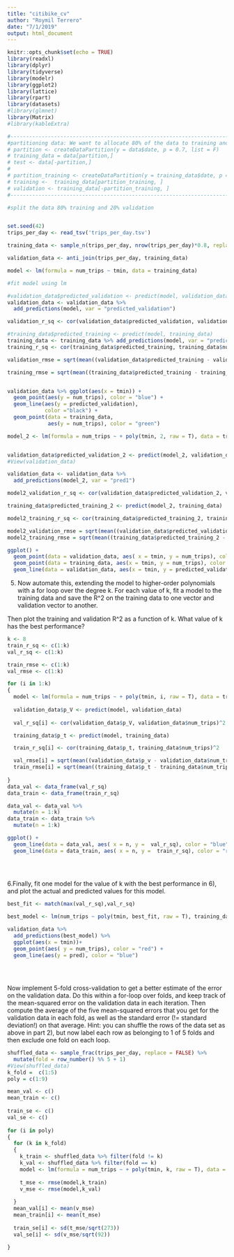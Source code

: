 ```yaml
---
title: "citibike_cv"
author: "Roymil Terrero"
date: "7/1/2019"
output: html_document
---
```


```r
knitr::opts_chunk$set(echo = TRUE)
library(readxl)
library(dplyr)
library(tidyverse)
library(modelr)
library(ggplot2)
library(lattice)
library(rpart)
library(datasets)
#library(glmnet)
library(Matrix)
#library(kableExtra)
```

```r
#------------------------------------------------------------------------------------
#partitioning data: We want to allocate 80% of the data to training and 20% to test
# partition <- createDataPartition(y = data$date, p = 0.7, list = F)
# training_data = data[partition,]
# test <- data[-partition,]
# 
# partition_training <- createDataPartition(y = training_data$date, p = 0.8, list = F)
# training <-  training_data[partition_training, ]
# validation <- training_data[-partition_training, ]
#------------------------------------------------------------------------------------

#split the data 80% training and 20% validation


set.seed(42)
trips_per_day <- read_tsv('trips_per_day.tsv')

training_data <- sample_n(trips_per_day, nrow(trips_per_day)*0.8, replace = FALSE)

validation_data <- anti_join(trips_per_day, training_data)

model <- lm(formula = num_trips ~ tmin, data = training_data)

#fit model using lm

#validation_data$predicted_validation <- predict(model, validation_data)
validation_data <- validation_data %>% 
  add_predictions(model, var = "predicted_validation")

validation_r_sq <- cor(validation_data$predicted_validation, validation_data$num_trips)^2

#training_data$predicted_training <- predict(model, training_data)
training_data <- training_data %>% add_predictions(model, var = "predicted_training")
training_r_sq <- cor(training_data$predicted_training, training_data$num_trips)^2

validation_rmse = sqrt(mean((validation_data$predicted_training - validation_data$num_trips)^2))

training_rmse = sqrt(mean((training_data$predicted_training - training_data$num_trips)^2))


validation_data %>% ggplot(aes(x = tmin)) +
  geom_point(aes(y = num_trips), color = "blue") +
  geom_line(aes(y = predicted_validation), 
            color ="black") +
  geom_point(data = training_data, 
             aes(y = num_trips), color = "green") 

```




```r
model_2 <- lm(formula = num_trips ~ + poly(tmin, 2, raw = T), data = training_data)


validation_data$predicted_validation_2 <- predict(model_2, validation_data)
#View(validation_data)

validation_data <- validation_data %>% 
  add_predictions(model_2, var = "pred1")

model2_validation_r_sq <- cor(validation_data$predicted_validation_2, validation_data$num_trips)^2

training_data$predicted_training_2 <- predict(model_2, training_data)

model2_training_r_sq <- cor(training_data$predicted_training_2, training_data$num_trips)^2

model2_validation_rmse = sqrt(mean((validation_data$predicted_validation_2 - validation_data$num_trips)^2))
model2_training_rmse = sqrt(mean((training_data$predicted_training_2 - training_data$num_trips)^2))

ggplot() +
  geom_point(data = validation_data, aes( x = tmin, y = num_trips), color = "blue") +
  geom_point(data = training_data, aes(x = tmin, y = num_trips), color = "green") +
  geom_line(data = validation_data, aes(x = tmin, y = predicted_validation_2), color ="red")

```
5. Now automate this, extending the model to higher-order polynomials with a for 
loop over the degree k. For each value of k, fit a model to the training data and 
save the R^2 on the training data to one vector and validation vector to another. 

Then plot the training and validation R^2 as a function of k. What value of k has 
the best performance?



```r
k <- 8
train_r_sq <- c(1:k)
val_r_sq <- c(1:k)

train_rmse <- c(1:k)
val_rmse <- c(1:k)

for (i in 1:k) 
{
  model <- lm(formula = num_trips ~ + poly(tmin, i, raw = T), data = training_data)
  
  validation_data$p_V <- predict(model, validation_data)
  
  val_r_sq[i] <- cor(validation_data$p_V, validation_data$num_trips)^2

  training_data$p_t <- predict(model, training_data)

  train_r_sq[i] <- cor(training_data$p_t, training_data$num_trips)^2

  val_rmse[i] = sqrt(mean((validation_data$p_v - validation_data$num_trips)^2))
  train_rmse[i] = sqrt(mean((training_data$p_t - training_data$num_trips)^2))
  
}
data_val <- data_frame(val_r_sq)
data_train <- data_frame(train_r_sq)

data_val <- data_val %>% 
  mutate(n = 1:k)
data_train <- data_train %>% 
  mutate(n = 1:k)

ggplot() +
  geom_line(data = data_val, aes( x = n, y =  val_r_sq), color = "blue") +
  geom_line(data = data_train, aes( x = n, y =  train_r_sq), color = "red")
  
  
  
```

6.Finally, fit one model for the value of k with the best performance in 6), 
and plot the actual and predicted values for this model.

```r
best_fit <- match(max(val_r_sq),val_r_sq)

best_model <- lm(num_trips ~ poly(tmin, best_fit, raw = T), training_data)

validation_data %>% 
  add_predictions(best_model) %>% 
  ggplot(aes(x = tmin))+
  geom_point(aes( y = num_trips), color = "red") +
  geom_line(aes(y = pred), color = "blue")
  
  
  
```

Now implement 5-fold cross-validation to get a better estimate of the error on the validation data. 
Do this within a for-loop over folds, and keep track of the mean-squared error on the validation data in each iteration. 
Then compute the average of the five mean-squared errors that you get for the validation data in each fold, as well as the standard error (!= standard deviation!) on that average. 
Hint: you can shuffle the rows of the data set as above in part 2), but now label each row as belonging to 1 of 5 folds and then exclude one fold on each loop.


```r
shuffled_data <- sample_frac(trips_per_day, replace = FALSE) %>% 
  mutate(fold = row_number() %% 5 + 1)
#View(shuffled_data)
k_fold =  c(1:5)
poly = c(1:9)

mean_val <- c()
mean_train <- c()
  
train_se <- c()
val_se <- c()
  
for (i in poly) 
{
  for (k in k_fold)
  {
    k_train <- shuffled_data %>% filter(fold != k)
    k_val <- shuffled_data %>% filter(fold == k)
    model <- lm(formula = num_trips ~ + poly(tmin, k, raw = T), data = training_data)
    
    t_mse <- rmse(model,k_train)
    v_mse <- rmse(model,k_val)
  
  }
  mean_val[i] <- mean(v_mse)
  mean_train[i] <- mean(t_mse)
  
  train_se[i] <- sd(t_mse/sqrt(273))
  val_se[i] <- sd(v_mse/sqrt(92))
  
}

```

